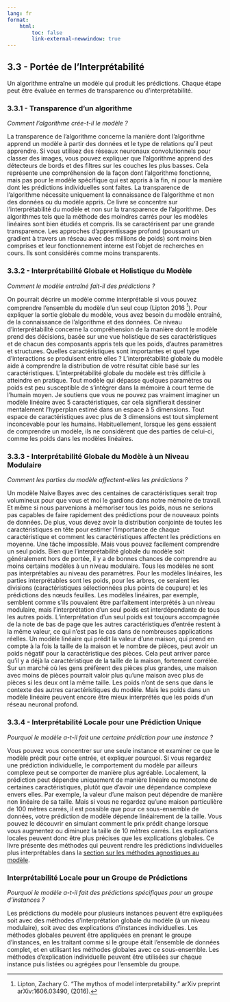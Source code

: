 ```yaml
---
lang: fr
format:
    html:
        toc: false
        link-external-newwindow: true
---
```


## 3.3 - Portée de l'Interprétabilité

Un algorithme entraîne un modèle qui produit les prédictions. Chaque étape peut être évaluée en termes de transparence ou d'interprétabilité.


### 3.3.1 - Transparence d'un algorithme
*Comment l'algorithme crée-t-il le modèle ?*

La transparence de l'algorithme concerne la manière dont l'algorithme apprend un modèle à partir des données et le type de relations qu'il peut apprendre. Si vous utilisez des réseaux neuronaux convolutionnels pour classer des images, vous pouvez expliquer que l'algorithme apprend des détecteurs de bords et des filtres sur les couches les plus basses. Cela représente une compréhension de la façon dont l'algorithme fonctionne, mais pas pour le modèle spécifique qui est appris à la fin, ni pour la manière dont les prédictions individuelles sont faites. La transparence de l'algorithme nécessite uniquement la connaissance de l'algorithme et non des données ou du modèle appris. Ce livre se concentre sur l'interprétabilité du modèle et non sur la transparence de l'algorithme. Des algorithmes tels que la méthode des moindres carrés pour les modèles linéaires sont bien étudiés et compris. Ils se caractérisent par une grande transparence. Les approches d'apprentissage profond (poussant un gradient à travers un réseau avec des millions de poids) sont moins bien comprises et leur fonctionnement interne est l'objet de recherches en cours. Ils sont considérés comme moins transparents.


### 3.3.2 - Interprétabilité Globale et Holistique du Modèle
*Comment le modèle entraîné fait-il des prédictions ?*

On pourrait décrire un modèle comme interprétable si vous pouvez comprendre l'ensemble du modèle d'un seul coup (Lipton 2016 [^Lipton2016]). Pour expliquer la sortie globale du modèle, vous avez besoin du modèle entraîné, de la connaissance de l'algorithme et des données. Ce niveau d'interprétabilité concerne la compréhension de la manière dont le modèle prend des décisions, basée sur une vue holistique de ses caractéristiques et de chacun des composants appris tels que les poids, d'autres paramètres et structures. Quelles caractéristiques sont importantes et quel type d'interactions se produisent entre elles ? L'interprétabilité globale du modèle aide à comprendre la distribution de votre résultat cible basé sur les caractéristiques. L'interprétabilité globale du modèle est très difficile à atteindre en pratique. Tout modèle qui dépasse quelques paramètres ou poids est peu susceptible de s'intégrer dans la mémoire à court terme de l'humain moyen. Je soutiens que vous ne pouvez pas vraiment imaginer un modèle linéaire avec 5 caractéristiques, car cela signifierait dessiner mentalement l'hyperplan estimé dans un espace à 5 dimensions. Tout espace de caractéristiques avec plus de 3 dimensions est tout simplement inconcevable pour les humains. Habituellement, lorsque les gens essaient de comprendre un modèle, ils ne considèrent que des parties de celui-ci, comme les poids dans les modèles linéaires.


### 3.3.3 - Interprétabilité Globale du Modèle à un Niveau Modulaire
*Comment les parties du modèle affectent-elles les prédictions ?*

Un modèle Naive Bayes avec des centaines de caractéristiques serait trop volumineux pour que vous et moi le gardions dans notre mémoire de travail. Et même si nous parvenions à mémoriser tous les poids, nous ne serions pas capables de faire rapidement des prédictions pour de nouveaux points de données. De plus, vous devez avoir la distribution conjointe de toutes les caractéristiques en tête pour estimer l'importance de chaque caractéristique et comment les caractéristiques affectent les prédictions en moyenne. Une tâche impossible. Mais vous pouvez facilement comprendre un seul poids. Bien que l'interprétabilité globale du modèle soit généralement hors de portée, il y a de bonnes chances de comprendre au moins certains modèles à un niveau modulaire. Tous les modèles ne sont pas interprétables au niveau des paramètres. Pour les modèles linéaires, les parties interprétables sont les poids, pour les arbres, ce seraient les divisions (caractéristiques sélectionnées plus points de coupure) et les prédictions des nœuds feuilles. Les modèles linéaires, par exemple, semblent comme s'ils pouvaient être parfaitement interprétés à un niveau modulaire, mais l'interprétation d'un seul poids est interdépendante de tous les autres poids. L'interprétation d'un seul poids est toujours accompagnée de la note de bas de page que les autres caractéristiques d'entrée restent à la même valeur, ce qui n'est pas le cas dans de nombreuses applications réelles. Un modèle linéaire qui prédit la valeur d'une maison, qui prend en compte à la fois la taille de la maison et le nombre de pièces, peut avoir un poids négatif pour la caractéristique des pièces. Cela peut arriver parce qu'il y a déjà la caractéristique de la taille de la maison, fortement corrélée. Sur un marché où les gens préfèrent des pièces plus grandes, une maison avec moins de pièces pourrait valoir plus qu'une maison avec plus de pièces si les deux ont la même taille. Les poids n'ont de sens que dans le contexte des autres caractéristiques du modèle. Mais les poids dans un modèle linéaire peuvent encore être mieux interprétés que les poids d'un réseau neuronal profond.


### 3.3.4 - Interprétabilité Locale pour une Prédiction Unique 
*Pourquoi le modèle a-t-il fait une certaine prédiction pour une instance ?*

Vous pouvez vous concentrer sur une seule instance et examiner ce que le modèle prédit pour cette entrée, et expliquer pourquoi. Si vous regardez une prédiction individuelle, le comportement du modèle par ailleurs complexe peut se comporter de manière plus agréable. Localement, la prédiction peut dépendre uniquement de manière linéaire ou monotone de certaines caractéristiques, plutôt que d'avoir une dépendance complexe envers elles. Par exemple, la valeur d'une maison peut dépendre de manière non linéaire de sa taille. Mais si vous ne regardez qu'une maison particulière de 100 mètres carrés, il est possible que pour ce sous-ensemble de données, votre prédiction de modèle dépende linéairement de la taille. Vous pouvez le découvrir en simulant comment le prix prédit change lorsque vous augmentez ou diminuez la taille de 10 mètres carrés. Les explications locales peuvent donc être plus précises que les explications globales. Ce livre présente des méthodes qui peuvent rendre les prédictions individuelles plus interprétables dans la [section sur les méthodes agnostiques au modèle](#sec-agnostic).


### Interprétabilité Locale pour un Groupe de Prédictions
*Pourquoi le modèle a-t-il fait des prédictions spécifiques pour un groupe d'instances ?*

Les prédictions du modèle pour plusieurs instances peuvent être expliquées soit avec des méthodes d'interprétation globale du modèle (à un niveau modulaire), soit avec des explications d'instances individuelles. Les méthodes globales peuvent être appliquées en prenant le groupe d'instances, en les traitant comme si le groupe était l'ensemble de données complet, et en utilisant les méthodes globales avec ce sous-ensemble. Les méthodes d'explication individuelle peuvent être utilisées sur chaque instance puis listées ou agrégées pour l'ensemble du groupe.



[^Lipton2016]: Lipton, Zachary C. "The mythos of model interpretability." arXiv preprint arXiv:1606.03490, (2016).
